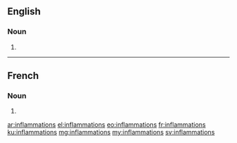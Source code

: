 ==English==

===Noun===
{{head|en|plural}}

# {{plural of|inflammation|lang=en}}

----

==French==

===Noun===
{{head|fr|plural}}

# {{plural of|inflammation|lang=fr}}

[[ar:inflammations]]
[[el:inflammations]]
[[eo:inflammations]]
[[fr:inflammations]]
[[ku:inflammations]]
[[mg:inflammations]]
[[my:inflammations]]
[[sv:inflammations]]
